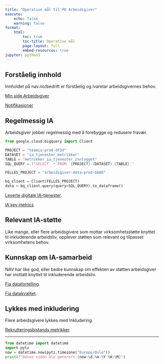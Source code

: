 ```yaml
---
title: "Operative mål til PO Arbeidsgiver"
execute:
    echo: false
    warning: false
format:
    html:
        toc: true
        toc-title: Operative mål
        page-layout: full
        embed-resources: true
jupyter: python3
---
```


## Forståelig innhold
Innholdet på nav.no/bedrift er forståelig og ivaretar arbeidsgivernes behov.

[Min side Arbeidsgiver](https://analytics.eu.amplitude.com/nav/dashboard/7ybsqtg)

[Notifikasjoner](https://metabase.intern.nav.no/dashboard/214-notifikasjoner?relative_date=past7days)

## Regelmessig IA
Arbeidsgiver jobber regelmessig med å forebygge og redusere fravær.

```python
from google.cloud.bigquery import Client

PROJECT = "teamia-prod-df3d"
DATASET = "ia_tjenester_metrikker"
TABLE = "metrikker_ia_tjenester_innlogget"
SQL_QUERY = f"SELECT  * FROM `{PROJECT}.{DATASET}.{TABLE}`"

FELLES_PROJECT = "arbeidsgiver-data-prod-bb88"

bq_client = Client(FELLES_PROJECT)
data = bq_client.query(query=SQL_QUERY).to_dataframe()
```

[Leverte digitale IA-tjenester](https://data.intern.nav.no/story/3f485566-49fc-4867-937e-618293158ef8).

[IA key metrics](https://data.intern.nav.no/quarto/2f6249ef-67bc-4fe6-bd35-502f2e739c4e)

## Relevant IA-støtte
Like mange, eller flere arbeidsgivere som mottar virksomhetsstøtte knyttet til inkluderende arbeidsliv, opplever støtten som relevant og tilpasset virksomhetens behov.

## Kunnskap om IA-samarbeid
NAV har like god, eller bedre kunnskap om effekten av støtten arbeidsgiver har mottatt knyttet til inkluderende arbeidsliv.

[Fia datafortelling](https://data.intern.nav.no/quarto/6e8d4a02-f303-49ae-92ca-b4a4cada5bc6).

[Fia datakvalitet](https://data.intern.nav.no/quarto/f3f044e9-5cd7-456a-90a8-00a42f276af0).

## Lykkes med inkludering
Flere arbeidsgivere lykkes med Inkludering.

[Rekrutteringsbistands metrikker](https://grafana.nais.io/d/9HNRaRJ4z/toi).

---

```python
from datetime import datetime
import pytz
now = datetime.now(pytz.timezone("Europe/Oslo"))
print(f"Denne siden ble generert {now:%d.%m.%Y %H:%M}")
```
